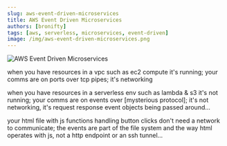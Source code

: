 ```yaml
---
slug: aws-event-driven-microservices
title: AWS Event Driven Microservices
authors: [bronifty]
tags: [aws, serverless, microservices, event-driven]
image: /img/aws-event-driven-microservices.png
---
```


![AWS Event Driven Microservices](/img/aws-event-driven-microservices.png)

when you have resources in a vpc such as ec2 compute it's running; your comms are on ports over tcp pipes; it's networking

when you have resources in a serverless env such as lambda & s3 it's not running; your comms are on events over [mysterious protocol]; it's not networking, it's request response event objects being passed around...

your html file with js functions handling button clicks don't need a network to communicate; the events are part of the file system and the way html operates with js, not a http endpoint or an ssh tunnel...
